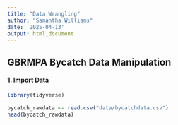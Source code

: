 ```yaml
---
title: "Data Wrangling"
author: "Samantha Williams"
date: '2025-04-13'
output: html_document
---
```


## GBRMPA Bycatch Data Manipulation 

#### 1. Import Data

```r
library(tidyverse)
```

```r
bycatch_rawdata <- read.csv("data/bycatchdata.csv")
head(bycatch_rawdata)
```





